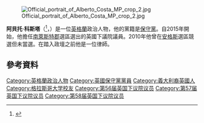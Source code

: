 [[File:Official_portrait_of_Alberto_Costa_MP_crop_2.jpg|thumb]]

'''阿貝托·科斯塔'''（{{lang-en|Alberto Costa}}<ref>{{London Gazette |issue=61230 |date=18 May 2015 |startpage=9123}}</ref>，{{bd|1971年|11月13日}}）是一位[[英格蘭|英格蘭]]政治人物，他的黨籍是[[保守黨_(英國)|保守黨]]。自2015年開始，他擔任[[南萊斯特郡_(英國國會選區)|南萊斯特郡]]選區選出的英國下議院議員。2010年他曾在[[安格斯_(英國國會選區)|安格斯]]選區競選但未當選。在踏入政壇之前他是一位律師。

==參考資料==
{{Reflist}}

{{DEFAULTSORT: Costa, Alberto}}
[[Category:英格蘭政治人物|Category:英格蘭政治人物]]
[[Category:英國保守黨黨員|Category:英國保守黨黨員]]
[[Category:義大利裔英國人|Category:義大利裔英國人]]
[[Category:格拉斯哥大学校友|Category:格拉斯哥大学校友]]
[[Category:第56届英国下议院议员|Category:第56届英国下议院议员]]
[[Category:第57届英国下议院议员|Category:第57届英国下议院议员]]
[[Category:第58届英国下议院议员|Category:第58届英国下议院议员]]
